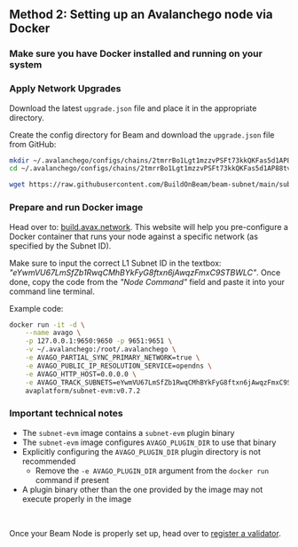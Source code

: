 

## Method 2: Setting up an Avalanchego node via Docker

<Steps>

### Make sure you have Docker installed and running on your system

### Apply Network Upgrades

Download the latest `upgrade.json` file and place it in the appropriate directory.

Create the config directory for Beam and download the `upgrade.json` file from GitHub:

```bash copy
mkdir ~/.avalanchego/configs/chains/2tmrrBo1Lgt1mzzvPSFt73kkQKFas5d1AP88tv9cicwoFp8BSn
cd ~/.avalanchego/configs/chains/2tmrrBo1Lgt1mzzvPSFt73kkQKFas5d1AP88tv9cicwoFp8BSn
```

```bash copy
wget https://raw.githubusercontent.com/BuildOnBeam/beam-subnet/main/subnets/beam-mainnet/upgrade.json
```

### Prepare and run Docker image

Head over to: [build.avax.network](https://build.avax.network/tools/l1-toolbox#avalanchegoDocker). This website will help you pre-configure a Docker container that runs your node against a specific network (as specified by the Subnet ID). 

Make sure to input the correct L1 Subnet ID in the textbox: *"eYwmVU67LmSfZb1RwqCMhBYkFyG8ftxn6jAwqzFmxC9STBWLC"*. Once done, copy the code from the *"Node Command"* field and paste it into your command line terminal.

Example code:
```bash
docker run -it -d \
    --name avago \
    -p 127.0.0.1:9650:9650 -p 9651:9651 \
    -v ~/.avalanchego:/root/.avalanchego \
    -e AVAGO_PARTIAL_SYNC_PRIMARY_NETWORK=true \
    -e AVAGO_PUBLIC_IP_RESOLUTION_SERVICE=opendns \
    -e AVAGO_HTTP_HOST=0.0.0.0 \
    -e AVAGO_TRACK_SUBNETS=eYwmVU67LmSfZb1RwqCMhBYkFyG8ftxn6jAwqzFmxC9STBWLC \
    avaplatform/subnet-evm:v0.7.2
```

### Important technical notes
- The `subnet-evm` image contains a `subnet-evm` plugin binary
- The `subnet-evm` image configures `AVAGO_PLUGIN_DIR` to use that binary
- Explicitly configuring the `AVAGO_PLUGIN_DIR` plugin directory is not recommended 
   - Remove the `-e AVAGO_PLUGIN_DIR` argument from the `docker run` command if present
- A plugin binary other than the one provided by the image may not execute properly in the image

</Steps>

<br/>

Once your Beam Node is properly set up, head over to [register a validator](/nodes/run_node/register).
